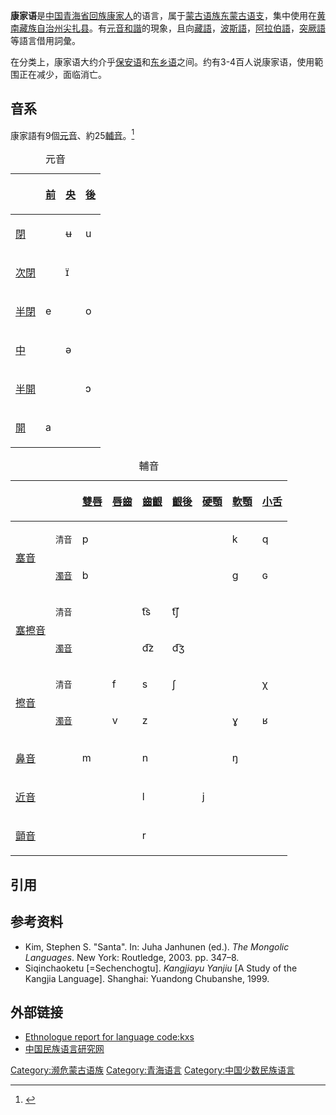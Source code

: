 {{Infobox Language
|name=康家语
|familycolor=Altaic
|states=[[中国|中国]]
|region=[[青海省|青海省]]
|ethnicity=2,000（2007）<ref name=e18/>
|speakers=1,000
|fam1=[[蒙古语族|蒙古语族]]
|fam2=[[东蒙古语支|东蒙古语支]]
|fam3=蒙古尔次语支
|iso2=tut
|iso3=kxs
|glotto=kang1281
|glottorefname=Kangjia
|vitality=s
|ref=e18
}}

'''康家语'''是[[中国|中国]][[青海省|青海省]][[回族|回族]][[康家人|康家人]]的语言，属于[[蒙古语族|蒙古语族]][[东蒙古语支|东蒙古语支]]，集中使用在[[黄南藏族自治州|黄南藏族自治州]][[尖扎县|尖扎县]]。有[[元音和谐律|元音和諧]]的現象，且向[[藏語|藏語]]，[[波斯语|波斯語]]，[[阿拉伯语|阿拉伯語]]，[[突厥語|突厥語]]等語言借用詞彙。

在分类上，康家语大约介乎[[保安语|保安语]]和[[东乡语|东乡语]]之间。约有3-4百人说康家语，使用範围正在减少，面临消亡。

== 音系 ==
康家語有9個[[元音|元音]]、約25[[輔音|輔音]]。<ref>{{Cite web|url=https://www.lotpublications.nl/Documents/289_fulltext.pdf|title=Mongolic Phonology and the Qinghai-Gansu Languages|last=Hans|first=Nugteren|date=|website=|archive-url=https://web.archive.org/web/20210708043829/https://www.lotpublications.nl/Documents/289_fulltext.pdf|archive-date=2021-07-08|dead-url=|access-date=}}</ref>
{| class="wikitable" style="text-align:center"
|+元音
!
![[前元音|前]]
![[央元音|央]]
![[後元音|後]]
|-
![[閉元音|閉]]
|
|ʉ
|u
|-
![[次閉元音|次閉]]
|
|ɪ̈
|
|-
![[半閉元音|半閉]]
|e
|
|o
|-
![[中元音|中]]
|
|ə
|
|-
![[半開元音|半開]]
|
|
|ɔ
|-
![[開元音|開]]
|a
|
|
|}
{| class="wikitable" style="text-align:center"
|+輔音
! colspan="2" |
![[雙唇音|雙唇]]
![[唇齒音|唇齒]]
![[齒齦音|齒齦]]
![[齒齦後音|齦後]]
![[硬顎音|硬顎]]
![[軟顎音|軟顎]]
![[小舌音|小舌]]
![[聲門音|聲門]]
|-
! rowspan="2" |[[塞音|塞音]]
!<small>清音</small>
|p
|
|
|
|
|k
|q
|
|-
![[清濁音|<small>濁音</small>]]
|b
|
|
|
|
|g
|ɢ
|
|-
! rowspan="2" |[[塞擦音|塞擦音]]
!<small>清音</small>
|
|
|t͡s
|t͡ʃ
|
|
|
|
|-
![[清濁音|<small>濁音</small>]]
|
|
|d͡z
|d͡ʒ
|
|
|
|
|-
! rowspan="2" |[[擦音|擦音]]
!<small>清音</small>
|
|f
|s
|ʃ
|
|
|χ
|h
|-
![[清濁音|<small>濁音</small>]]
|
|v
|z
|
|
|ɣ
|ʁ
|
|-
! colspan="2" |[[鼻音_(輔音)|鼻音]]
|m
|
|n
|
|
|ŋ
|
|
|-
! colspan="2" |[[近音|近音]]
|
|
|l
|
|j
|
|
|
|-
! colspan="2" |[[顫音_(語音學)|顫音]]
|
|
|r
|
|
|
|
|
|}

==引用==
{{reflist}}
==参考资料==
*Kim, Stephen S. "Santa". In: Juha Janhunen (ed.). ''The Mongolic Languages''. New York: Routledge, 2003. pp. 347–8.
*Siqinchaoketu [=Sechenchogtu]. ''Kangjiayu Yanjiu'' [A Study of the Kangjia Language]. Shanghai: Yuandong Chubanshe, 1999.

==外部链接==
*[http://www.ethnologue.com/show_language.asp?code=kxs Ethnologue report for language code:kxs] {{Wayback|url=http://www.ethnologue.com/show_language.asp?code=kxs |date=20121015185112 }}
*[http://www.ethnic-languages.org.cn/kangjiayu.htm 中国民族语言研究网] {{Wayback|url=http://www.ethnic-languages.org.cn/kangjiayu.htm |date=20110707050152 }}
{{蒙古语族}}
{{中国语言}}

[[Category:濒危蒙古语族|Category:濒危蒙古语族]]
[[Category:青海语言|Category:青海语言]]
[[Category:中国少数民族语言|Category:中国少数民族语言]]